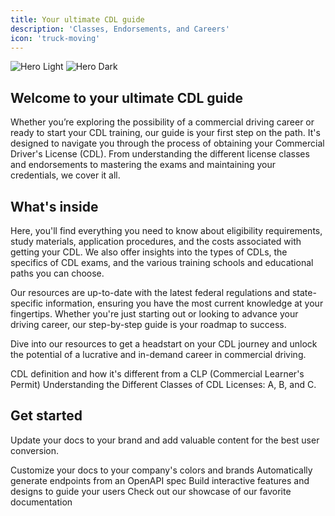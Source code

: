 ```yaml
---
title: Your ultimate CDL guide
description: 'Classes, Endorsements, and Careers'
icon: 'truck-moving'
---
```


<img
  className="block dark:hidden"
  src="https://driving-tests.org/wp-content/uploads/2023/12/cdl-truck.png"
  alt="Hero Light"
/>
<img
  className="hidden dark:block"
  src="https://driving-tests.org/wp-content/uploads/2023/12/cdl-truck.png"
  alt="Hero Dark"
/>

## Welcome to your ultimate CDL guide

Whether you’re exploring the possibility of a commercial driving career or ready to start your CDL training, our guide is your first step on the path. It's designed to navigate you through the process of obtaining your Commercial Driver's License (CDL). From understanding the different license classes and endorsements to mastering the exams and maintaining your credentials, we cover it all. 

## What's inside

Here, you'll find everything you need to know about eligibility requirements, study materials, application procedures, and the costs associated with getting your CDL. We also offer insights into the types of CDLs, the specifics of CDL exams, and the various training schools and educational paths you can choose.  

Our resources are up-to-date with the latest federal regulations and state-specific information, ensuring you have the most current knowledge at your fingertips. Whether you're just starting out or looking to advance your driving career, our step-by-step guide is your roadmap to success.

Dive into our resources to get a headstart on your CDL journey and unlock the potential of a lucrative and in-demand career in commercial driving.

<CardGroup cols={2}>
  <Card
    title="What is a CDL?"
    icon="id-card"
    href="what-is-cdl-definition"
  >
    CDL definition and how it's different from a CLP (Commercial Learner's Permit)
  </Card>
  <Card
    title="CDL Classification and Licensing"
    icon="image"
    href="https://mintlify.com/docs/development"
  >
    Understanding the Different Classes of CDL Licenses: A, B, and C.
  </Card>
</CardGroup>

## Get started

Update your docs to your brand and add valuable content for the best user conversion.

<CardGroup cols={2}>
  <Card
    title="Requirements and eligibility"
    icon="file-contract"
    href="requirements-eligibility"
  >
    Customize your docs to your company's colors and brands
  </Card>
  <Card
    title="Application process"
    icon="paste"
    href="application-process"
  >
    Automatically generate endpoints from an OpenAPI spec
  </Card>
  <Card
    title="Study materials"
    icon="book-open"
    href="https://mintlify.com/docs/components/accordion"
  >
    Build interactive features and designs to guide your users
  </Card>
  <Card
    title="Fees and costs"
    icon="file-invoice-dollar"
    href="https://mintlify.com/showcase"
  >
    Check out our showcase of our favorite documentation
  </Card>
</CardGroup>

